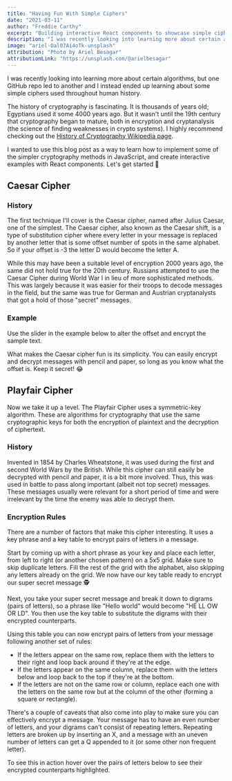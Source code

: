 ```yaml
---
title: "Having Fun With Simple Ciphers"
date: "2021-03-11"
author: "Freddie Carthy"
excerpt: "Building interactive React components to showcase simple ciphers"
description: "I was recently looking into learning more about certain algorithms. One GitHub repo led to another and I instead ended up learning about some simple ciphers used throughout human history."
image: "ariel-Oal07Ai4oTk-unsplash"
attribution: "Photo by Ariel Besagar"
attributionLink: "https://unsplash.com/@arielbesagar"
---
```


I was recently looking into learning more about certain algorithms, but one GitHub repo led to another and I instead ended up learning about some simple ciphers used throughout human history. 

The history of cryptography is fascinating. It is thousands of years old; Egyptians used it some 4000 years ago. But it wasn't until the 19th century that cryptography began to mature, both in encryption and cryptanalysis (the science of finding weaknesses in crypto systems). I highly recommend checking out the [History of Cryptography Wikipedia page](https://en.wikipedia.org/wiki/History_of_cryptography).

I wanted to use this blog post as a way to learn how to implement some of the simpler cryptography methods in JavaScript, and create interactive examples with React components. Let's get started 🎉

## Caesar Cipher

### History
The first technique I'll cover is the Caesar cipher, named after Julius Caesar, one of the simplest. The Caesar cipher, also known as the Caesar shift, is a type of substitution cipher where every letter in your message is replaced by another letter that is some offset number of spots in the same alphabet. So if your offset is -3 the letter D would become the letter A.

While this may have been a suitable level of encryption 2000 years ago, the same did not hold true for the 20th century.  Russians attempted to use the Caesar Cipher during World War I in lieu of more sophisticated methods. This was largely because it was easier for their troops to decode messages in the field, but the same was true for German and Austrian cryptanalysts that got a hold of those "secret" messages.

### Example

Use the slider in the example below to alter the offset and encrypt the sample text.
<CaesarCipher />

What makes the Caesar cipher fun is its simplicity. You can easily encrypt and decrypt messages with pencil and paper, so long as you know what the offset is. Keep it secret! 😂

## Playfair Cipher

Now we take it up a level. The Playfair Cipher uses a symmetric-key algorithm. These are algorithms for cryptography that use the same cryptographic keys for both the encryption of plaintext and the decryption of ciphertext.

### History

Invented in 1854 by Charles Wheatstone, it was used during the first and second World Wars by the British. While this cipher can still easily be decrypted with pencil and paper, it is a bit more involved. Thus, this was used in battle to pass along important (albeit not top secret) messages. These messages usually were relevant for a short period of time and were irrelevant by the time the enemy was able to decrypt them.

### Encryption Rules

There are a number of factors that make this cipher interesting. It uses a key phrase and a key table to encrypt pairs of letters in a message.

Start by coming up with a short phrase as your key and place each letter, from left to right (or another chosen pattern) on a 5x5 grid. Make sure to skip duplicate letters. Fill the rest of the grid with the alphabet, also skipping any letters already on the grid. We now have our key table ready to encrypt our super secret message 🕵️

Next, you take your super secret message and break it down to digrams (pairs of letters), so a phrase like "Hello world" would become "HE LL OW OR LD". You then use the key table to substitute the digrams with their encrypted counterparts.

Using this table you can now encrypt pairs of letters from your message following another set of rules:
* If the letters appear on the same row, replace them with the letters to their right and loop back around if they're at the edge.
* If the letters appear on the same column, replace them with the letters below and loop back to the top if they're at the bottom.
* If the letters are not on the same row or column, replace each one with the letters on the same row but at the column of the other (forming a square or rectangle).

There's a couple of caveats that also come into play to make sure you can effectively encrypt a message. Your message has to have an even number of letters, and your digrams can't consist of repeating letters. Repeating letters are broken up by inserting an X, and a message with an uneven number of letters can get a Q appended to it (or some other non frequent letter).

To see this in action hover over the pairs of letters below to see their encrypted counterparts highlighted.
<PlayfairExample />
